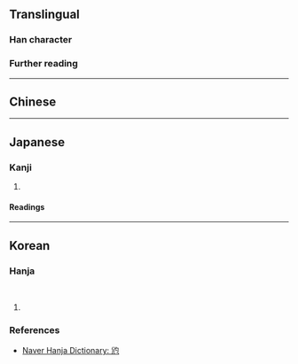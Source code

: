 {{also|尥}}
{{character info}}
==Translingual==

===Han character===
{{Han char|rn=43|rad=尢|as=03|sn=6|four=|canj=CUPI|ids=⿺尣勺}}

===Further reading===
{{Han ref|kx=0298.080|dkj=07551|hdz=10552.130|uh=5C26}}

----

==Chinese==
{{zh-see|尥|a}}

----

==Japanese==

===Kanji===
{{ja-kanji|grade=|rs=尢03}}

# {{rfdef|ja|sort=尢03}}

====Readings====
{{ja-readings
|on=りょう,ほう,ちょう
|kun=ゆきなや-む
}}

----

==Korean==

===Hanja===
{{ko-hanja|[[다리]] [[꼬일]]|료||요}}<br>
{{ko-hanja|[[다리]] [[꼬일]]|표}}

# {{rfdef|ko|sort=尢03}}

===References===
* [https://hanja.dict.naver.com/#/entry/ccko/51bb52787f714084bac540f73376a238 Naver Hanja Dictionary: 尦]